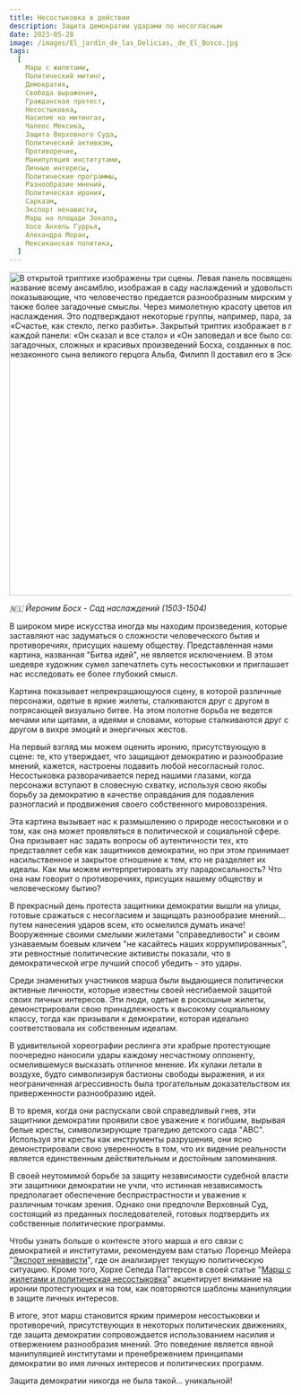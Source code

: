 ```yaml
---
title: Несостыковка в действии
description: Защита демократии ударами по несогласным
date: 2023-05-28
image: /images/El_jardín_de_las_Delicias,_de_El_Bosco.jpg
tags:
  [
    Марш с жилетами,
    Политический митинг,
    Демократия,
    Свобода выражения,
    Гражданская протест,
    Несостыковка,
    Насилие на митингах,
    Чалеос Мексика,
    Защита Верховного Суда,
    Политический активизм,
    Противоречие,
    Манипуляция институтами,
    Личные интересы,
    Политические программы,
    Разнообразие мнений,
    Политическая ирония,
    Сарказм,
    Экспорт ненависти,
    Марш на площади Зокало,
    Хосе Анхель Гуррья,
    Алехандра Моран,
    Мексиканская политика,
  ]
---
```


<Image
  className="m-auto w-full"
  src="/images/El_jardín_de_las_Delicias,_de_El_Bosco.jpg"
  width="1080"
  height="576"
  alt="В открытой триптихе изображены три сцены. Левая панель посвящена Раю с созданием Евы и Фонтаном Жизни, а правая - Аду. Средняя панель дает название всему ансамблю, изображая в саду наслаждений и удовольствий. Между Раем и Адом эти удовольствия - всего лишь намеки на Грех, показывающие, что человечество предается разнообразным мирским удовольствиям. Очевидны изображения похоти с яркой сексуальной нагрузкой, а также более загадочные смыслы. Через мимолетную красоту цветов или сладость фруктов передается послание о хрупкости, эфемерности счастья и наслаждения. Это подтверждают некоторые группы, например, пара, запертая в стеклянном шаре слева, вероятно, ссылаясь на фламандскую поговорку: «Счастье, как стекло, легко разбить». Закрытый триптих изображает в грейскейле третий день создания Мира с Богом-Творцом, согласно надписям на каждой панели: «Он сказал и все стало» и «Он заповедал и все было создано» (Бытие 1:9-13). Работа нравственного характера является одним из самых загадочных, сложных и красивых произведений Босха, созданных в последний период его жизни. Приобретенный на аукционе приора дон Фернандо, незаконного сына великого герцога Альба, Филипп II доставил его в Эскориал в 1593 году."
  caption="В открытой триптихе изображены три сцены. Левая панель посвящена Раю с созданием Евы и Фонтаном Жизни, а правая - Аду. Средняя панель дает название всему ансамблю, изображая в саду наслаждений и удовольствий. Между Раем и Адом эти удовольствия - всего лишь намеки на Грех, показывающие, что человечество предается разнообразным мирским удовольствиям. Очевидны изображения похоти с яркой сексуальной нагрузкой, а также более загадочные смыслы. Через мимолетную красоту цветов или сладость фруктов передается послание о хрупкости, эфемерности счастья и наслаждения. Это подтверждают некоторые группы, например, пара, запертая в стеклянном шаре слева, вероятно, ссылаясь на фламандскую поговорку: «Счастье, как стекло, легко разбить». Закрытый триптих изображает в грейскейле третий день создания Мира с Богом-Творцом, согласно надписям на каждой панели: «Он сказал и все стало» и «Он заповедал и все было создано» (Бытие 1:9-13). Работа нравственного характера является одним из самых загадочных, сложных и красивых произведений Босха, созданных в последний период его жизни. Приобретенный на аукционе приора дон Фернандо, незаконного сына великого герцога Альба, Филипп II доставил его в Эскориал в 1593 году."
/>

_🇳🇱 Йероним Босх - Сад наслаждений (1503-1504)_

В широком мире искусства иногда мы находим произведения, которые заставляют нас задуматься о сложности человеческого бытия и противоречиях, присущих нашему обществу. Представленная нами картина, названная "Битва идей", не является исключением. В этом шедевре художник сумел запечатлеть суть несостыковки и приглашает нас исследовать ее более глубокий смысл.

Картина показывает непрекращающуюся сцену, в которой различные персонажи, одетые в яркие жилеты, сталкиваются друг с другом в потрясающей визуально битве. На этом полотне борьба не ведется мечами или щитами, а идеями и словами, которые сталкиваются друг с другом в вихре эмоций и энергичных жестов.

На первый взгляд мы можем оценить иронию, присутствующую в сцене: те, кто утверждает, что защищают демократию и разнообразие мнений, кажется, настроены подавить любой несогласный голос. Несостыковка разворачивается перед нашими глазами, когда персонажи вступают в словесную схватку, используя свою якобы борьбу за демократию в качестве оправдания для подавления разногласий и продвижения своего собственного мировоззрения.

Эта картина вызывает нас к размышлению о природе несостыковки и о том, как она может проявляться в политической и социальной сфере. Она призывает нас задать вопросы об аутентичности тех, кто представляет себя как защитников демократии, но при этом принимает насильственное и закрытое отношение к тем, кто не разделяет их идеалы. Как мы можем интерпретировать эту парадоксальность? Что она нам говорит о противоречиях, присущих нашему обществу и человеческому бытию?

В прекрасный день протеста защитники демократии вышли на улицы, готовые сражаться с несогласием и защищать разнообразие мнений... путем нанесения ударов всем, кто осмелился думать иначе! Вооруженные своими смелыми жилетами "справедливости" и своим узнаваемым боевым кличем "не касайтесь наших коррумпированных", эти ревностные политические активисты показали, что в демократической игре лучший способ убедить - это удары.

Среди знаменитых участников марша были выдающиеся политически активные личности, которые известны своей несгибаемой защитой своих личных интересов. Эти люди, одетые в роскошные жилеты, демонстрировали свою принадлежность к высокому социальному классу, тогда как призывали к демократии, которая идеально соответствовала их собственным идеалам.

В удивительной хореографии реслинга эти храбрые протестующие поочередно наносили удары каждому несчастному оппоненту, осмелившемуся высказать отличное мнение. Их кулаки летали в воздухе, будто символизируя бастионы свободы выражения, и их неограниченная агрессивность была трогательным доказательством их приверженности разнообразию идей.

В то время, когда они распускали свой справедливый гнев, эти защитники демократии проявили свое уважение к погибшим, вырывая белые кресты, символизирующие трагедию детского сада "ABC". Используя эти кресты как инструменты разрушения, они ясно демонстрировали свою уверенность в том, что их видение реальности является единственным действительным и достойным запоминания.

В своей неутомимой борьбе за защиту независимости судебной власти эти защитники демократии не учли, что истинная независимость предполагает обеспечение беспристрастности и уважение к различным точкам зрения. Однако они предпочли Верховный Суд, состоящий из преданных последователей, готовых подтвердить их собственные политические программы.

Чтобы узнать больше о контексте этого марша и его связи с демократией и институтами, рекомендуем вам статью Лоренцо Мейера "[Экспорт ненависти](https://www.sinembargo.mx/28-05-2023/4366027)", где он анализирует текущую политическую ситуацию. Кроме того, Хорхе Сепеда Паттерсон в своей статье "[Марш с жилетами и политическая несостыковка](https://www.sinembargo.mx/28-05-2023/4366027)" акцентирует внимание на иронии протестующих и на том, как повторяются шаблоны манипуляции в защите личных интересов.

В итоге, этот марш становится ярким примером несостыковки и противоречий, присутствующих в некоторых политических движениях, где защита демократии сопровождается использованием насилия и отвержением разнообразия мнений. Это поведение является явной манипуляцией институтами и пренебрежением принципами демократии во имя личных интересов и политических программ.

Защита демократии никогда не была такой... уникальной!
